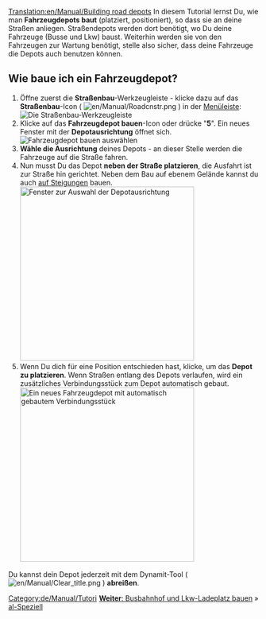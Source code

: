 [[Translation:en/Manual/Building road depots]]
{{de/Manual/Tutorial}}
In diesem Tutorial lernst Du, wie man '''Fahrzeugdepots baut''' (platziert, positioniert), so dass sie an deine Straßen anliegen. Straßendepots werden dort benötigt, wo Du deine Fahrzeuge (Busse und Lkw) baust. Weiterhin werden sie von den Fahrzeugen zur Wartung benötigt, stelle also sicher, dass deine Fahrzeuge die Depots auch benutzen können.

== Wie baue ich ein Fahrzeugdepot? ==
# Öffne zuerst die '''Straßenbau'''-Werkzeugleiste - klicke dazu auf das '''Straßenbau'''-Icon ( [[File:en/Manual/Roadcnstr.png]] ) in der [[de/Manual/Spieloberfläche|Menüleiste]]:<br/>[[File:de/Manual/Road construction.png|none|frame|Die Straßenbau-Werkzeugleiste]]
# Klicke auf das '''Fahrzeugdepot bauen'''-Icon oder drücke "'''5'''". Ein neues Fenster mit der '''Depotausrichtung''' öffnet sich.<br/>[[File:en/Manual/New road depot.png|none|frame|Fahrzeugdepot bauen auswählen]]
# '''Wähle die Ausrichtung''' deines Depots - an dieser Stelle werden die Fahrzeuge auf die Straße fahren.
# Nun musst Du das Depot '''neben der Straße platzieren''', die Ausfahrt ist zur Straße hin gerichtet. Neben dem Bau auf ebenem Gelände kannst du auch [[de/Bau an Steigungen|auf Steigungen]] bauen.<br/>[[File:en/Manual/Road depot direction.png|none|thumb|350px|Fenster zur Auswahl der Depotausrichtung]]
# Wenn Du dich für eine Position entschieden hast, klicke, um das '''Depot zu platzieren'''. Wenn Straßen entlang des Depots verlaufen, wird ein zusätzliches Verbindungsstück zum Depot automatisch gebaut.<br/>[[File:en/Manual/Tutorial bus 4.png|none|thumb|350px|Ein neues Fahrzeugdepot mit automatisch gebautem Verbindungsstück]]

Du kannst dein Depot jederzeit mit dem Dynamit-Tool ( [[File:en/Manual/Clear title.png]] ) '''abreißen'''.

<span style="float: right">[[de/Manual/Busbahnhof und Lkw-Ladeplatz bauen|'''Weiter''': Busbahnhof und Lkw-Ladeplatz bauen]] &raquo;</span>

[[Category:de/Manual/Tutorial-Speziell]]